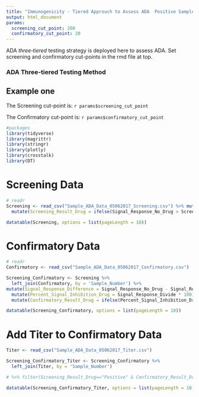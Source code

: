 ```yaml
---
title: "Immunogenicity - Tiered Approuch to Assess ADA	Positive Samples"
output: html_document
params:
  screening_cut_point: 200
  confirmatory_cut_point: 20
---
```


ADA _three‐tiered_ testing strategy is deployed here to assess ADA. Set screening and confirmatory cut-points in the rmd file at top.

### ADA Three‐tiered Testing Method

## Example one

The Screening cut-point is: `r params$screening_cut_point`

The Confirmatory cut-point is: `r params$confirmatory_cut_point`

```r
#packages
library(tidyverse)
library(magrittr)
library(stringr)
library(plotly)
library(crosstalk)
library(DT)
```

# Screening Data
```r

# readr
Screening <- read_csv("Sample_ADA_Data_05062017_Screening.csv") %>% mutate(Screening_Cutpoint = params$screening_cut_point) %>%
  mutate(Screening_Result_Drug = ifelse(Signal_Response_No_Drug > Screening_Cutpoint, "Positive", "Negative")) %>% mutate(Signal_Response_No_Drug_log10 = log10(Signal_Response_No_Drug)) %>% filter(Screening_Result_Drug=="Positive")

datatable(Screening, options = list(pageLength = 10))
```

# Confirmatory Data
```r

# readr
Confirmatory <- read_csv("Sample_ADA_Data_05062017_Confirmatory.csv")

Screening_Confirmatory <- Screening %>%
  left_join(Confirmatory, by = 'Sample_Number') %>%
mutate(Signal_Response_Difference = Signal_Response_No_Drug - Signal_Response_Drug)  %>% mutate(Signal_Response_Divide = Signal_Response_Difference / Signal_Response_No_Drug)  %>%
  mutate(Percent_Signal_Inhibition_Drug = Signal_Response_Divide * 100) %>% mutate(Confirmatory_Cutpoint = params$confirmatory_cut_point) %>%
  mutate(Confirmatory_Result_Drug = ifelse(Percent_Signal_Inhibition_Drug > Confirmatory_Cutpoint, "Positive", "Negative")) %>% select(-Signal_Response_Difference, -Signal_Response_Divide)%>% filter(Confirmatory_Result_Drug=="Positive")

datatable(Screening_Confirmatory, options = list(pageLength = 10))

```

# Add Titer to Confirmatory Data
```r

Titer <- read_csv("Sample_ADA_Data_05062017_Titer.csv")

Screening_Confirmatory_Titer <- Screening_Confirmatory %>%
  left_join(Titer, by = 'Sample_Number') 

# %>% filter(Screening_Result_Drug=="Positive" & Confirmatory_Result_Drug=="Positive")

datatable(Screening_Confirmatory_Titer, options = list(pageLength = 10))

```




